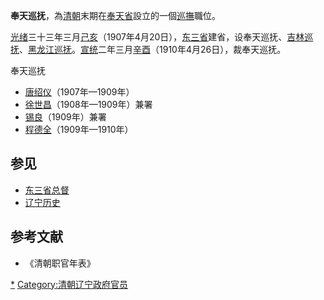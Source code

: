 '''奉天巡抚'''，為[[清朝|清朝]]末期在[[奉天省|奉天省]]設立的一個[[巡撫|巡撫]]職位。

[[光绪|光绪]]三十三年三月[[己亥|己亥]]（1907年4月20日），[[东三省|东三省]]建省，设奉天巡抚、[[吉林巡抚|吉林巡抚]]、[[黑龙江巡抚|黑龙江巡抚]]。[[宣统|宣统]]二年三月[[辛酉|辛酉]]（1910年4月26日），裁奉天巡抚。

;奉天巡抚
* [[唐绍仪|唐绍仪]]（1907年—1909年）
* [[徐世昌|徐世昌]]（1908年—1909年）兼署
* [[锡良|锡良]]（1909年）兼署
* [[程德全|程德全]]（1909年—1910年）
==参见==
* [[东三省总督|东三省总督]]
* [[辽宁历史|辽宁历史]]
==参考文献==
*《清朝职官年表》
{{清朝巡撫}}

[[Category:清朝奉天巡抚|*]]
[[Category:清朝辽宁政府官员|Category:清朝辽宁政府官员]]
